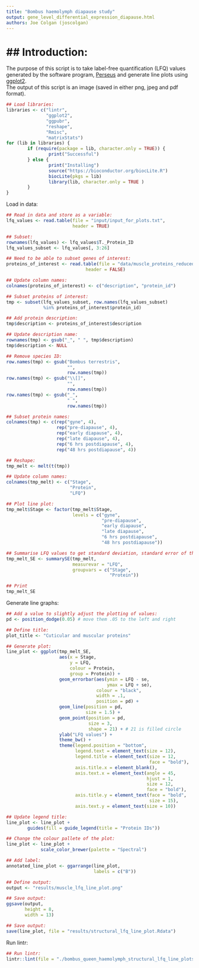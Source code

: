 ```yaml
---
title: "Bombus haemolymph diapause study"
output: gene_level_differential_expression_diapause.html
authors: Joe Colgan (joscolgan)
---
```


## Introduction:
=============

The purpose of this script is to take label-free quantification (LFQ) values generated by the software program, [Perseus](https://www.biochem.mpg.de/5111810/perseus) and generate line plots using [ggplot2](https://ggplot2.tidyverse.org/).  
The output of this script is an image (saved in either png, jpeg and pdf format).

```r
## Load libraries:
libraries <- c("lintr",
               "ggplot2",
               "ggpubr",
               "reshape",
               "Rmisc",
               "matrixStats")
for (lib in libraries) {
        if (require(package = lib, character.only = TRUE)) {
                print("Successful")
        } else {
                print("Installing")
                source("https://bioconductor.org/biocLite.R")
                biocLite(pkgs = lib)
                library(lib, character.only = TRUE )
        }
}
```

Load in data:

```r
## Read in data and store as a variable:
lfq_values <- read.table(file = "input/input_for_plots.txt",
                         header = TRUE)

## Subset:
rownames(lfq_values) <- lfq_values$T._Protein_ID
lfq_values_subset <- lfq_values[, 3:26]

## Need to be able to subset genes of interest:
proteins_of_interest <- read.table(file = "data/muscle_proteins_reduced.txt",
                              header = FALSE)

## Update column names:
colnames(proteins_of_interest) <- c("description", "protein_id")

## Subset proteins of interest:
tmp <- subset(lfq_values_subset, row.names(lfq_values_subset)
              %in% proteins_of_interest$protein_id)

## Add protein description:
tmp$description <- proteins_of_interest$description

## Update description name:
rownames(tmp) <- gsub("_", " ", tmp$description)
tmp$description <- NULL

## Remove species ID:
row.names(tmp) <- gsub("Bombus terrestris",
                       "",
                       row.names(tmp))
row.names(tmp) <- gsub("\\[]",
                       "",
                       row.names(tmp))
row.names(tmp) <- gsub("_",
                       " ",
                       row.names(tmp))

## Subset protein names:
colnames(tmp) <- c(rep("gyne", 4),
                   rep("pre-diapause", 4),
                   rep("early diapause", 4),
                   rep("late diapause", 4),
                   rep("6 hrs postdiapause", 4),
                   rep("48 hrs postdiapause", 4))

## Reshape:
tmp_melt <- melt(t(tmp))

## Update column names:
colnames(tmp_melt) <- c("Stage",
                        "Protein",
                        "LFQ")

## Plot line plot:
tmp_melt$Stage <- factor(tmp_melt$Stage,
                         levels = c("gyne",
                                    "pre-diapause",
                                    "early diapause",
                                    "late diapause",
                                    "6 hrs postdiapause",
                                    "48 hrs postdiapause"))

## Summarise LFQ values to get standard deviation, standard error of the mean and a default (95%) confidence interval:      
tmp_melt_SE <- summarySE(tmp_melt,
                         measurevar = "LFQ",
                         groupvars = c("Stage",
                                       "Protein"))

## Print
tmp_melt_SE
```

Generate line graphs:

```r
## Add a value to slightly adjust the plotting of values:
pd <- position_dodge(0.05) # move them .05 to the left and right

## Define title:
plot_title <- "Cuticular and muscular proteins"

## Generate plot:
line_plot <- ggplot(tmp_melt_SE,
                    aes(x = Stage,
                        y = LFQ,
                        colour = Protein,
                        group = Protein)) +
                    geom_errorbar(aes(ymin = LFQ - se,
                                      ymax = LFQ + se),
                                  colour = "black",
                                  width = .1,
                                  position = pd) +
                    geom_line(position = pd,
                              size = 1.5) +
                    geom_point(position = pd,
                               size = 3,
                               shape = 21) + # 21 is filled circle
                    ylab("LFQ values") +
                    theme_bw() +
                    theme(legend.position = "bottom",
                          legend.text = element_text(size = 12),
                          legend.title = element_text(size = 12,
                                                      face = "bold"),
                          axis.title.x = element_blank(),
                          axis.text.x = element_text(angle = 45,
                                                     hjust = 1,
                                                     size = 12,
                                                     face = "bold"),
                          axis.title.y = element_text(face = "bold",
                                                      size = 15),
                          axis.text.y = element_text(size = 10))

## Update legend title:
line_plot <- line_plot +
        guides(fill = guide_legend(title = "Protein IDs"))

## Change the colour pallete of the plot:
line_plot <- line_plot +
             scale_color_brewer(palette = "Spectral")

## Add label:
annotated_line_plot <- ggarrange(line_plot,
                                 labels = c("B"))

## Define output:
output <- "results/muscle_lfq_line_plot.png"

## Save output:
ggsave(output,
       height = 8,
       width = 13)

## Save output:
save(line_plot, file = "results/structural_lfq_line_plot.Rdata")
```

Run lintr:

```r
## Run lintr:
lintr::lint(file = "./bombus_queen_haemolymph_structural_lfq_line_plots.Rmd")
```